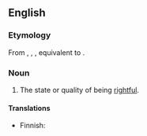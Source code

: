 ==English==

===Etymology===
From {{inh|en|enm|riȝtfulnesse}}, {{m|enm|rigtfulnes}}, {{m|enm|riȝtvolnesse}}, equivalent to {{suffix|en|rightful|ness}}.

===Noun===
{{en-noun|-}}

# The state or quality of being [[rightful]].

====Translations====
{{trans-top|state or quality of being rightful}}
* Finnish: {{t+|fi|laillisuus}}
{{trans-mid}}
{{trans-bottom}}